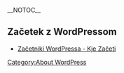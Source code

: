 {{Languages|
{{en}}
{{ar}}
{{bg}}
{{cs}}
{{de}}
{{es}}
{{fi}}
{{fr}}
{{he}}
{{hu}}
{{id}}
{{it}}
{{ja/top}}
{{ka}}
{{ko}}
{{lo}}
{{mya}}
{{nl}}
{{pl}}
{{pt}}
{{pt-br}} 
{{ru}}
{{ro}}
{{sk}}
{{sl}}
{{sq}}
{{sv}}
{{th}}
{{tr}}
{{vi}}
{{zh-cn| WordPress 官方中文文档}}
{{zh-tw}}
}}
__NOTOC__
{{Draft}}
<!--ZAČETEK Z WORDPRESSOM-->
==Začetek z WordPressom==

* [[sl:New_To_WordPress_-_Where_to_Start|Začetniki WordPressa - Kje Začeti ]]



{{Browsebar}}

[[Category:About WordPress]]